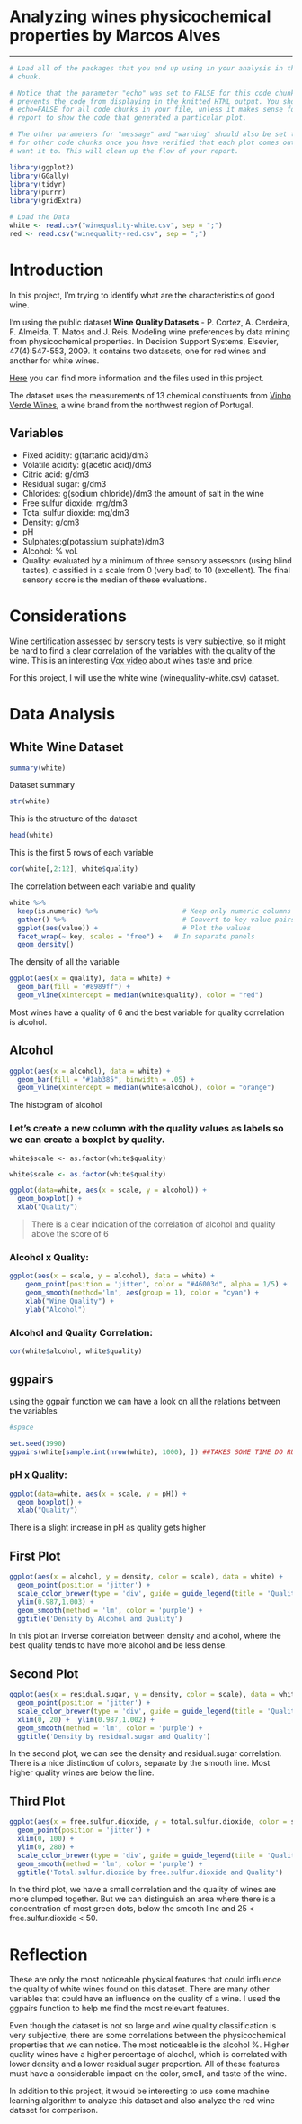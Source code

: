 # Analyzing wines physicochemical properties by Marcos Alves

***


```r
# Load all of the packages that you end up using in your analysis in this code
# chunk.

# Notice that the parameter "echo" was set to FALSE for this code chunk. This
# prevents the code from displaying in the knitted HTML output. You should set
# echo=FALSE for all code chunks in your file, unless it makes sense for your
# report to show the code that generated a particular plot.

# The other parameters for "message" and "warning" should also be set to FALSE
# for other code chunks once you have verified that each plot comes out as you
# want it to. This will clean up the flow of your report.

library(ggplot2)
library(GGally)
library(tidyr)
library(purrr)
library(gridExtra)

```

```r
# Load the Data
white <- read.csv("winequality-white.csv", sep = ";")
red <- read.csv("winequality-red.csv", sep = ";")
```
# Introduction

In this project, I'm trying to identify what are the characteristics of good wine.

I'm using the public dataset **Wine Quality Datasets** - P. Cortez, A. Cerdeira, F. Almeida, T. Matos and J. Reis. Modeling wine preferences by data mining from physicochemical properties. In Decision Support Systems, Elsevier, 47(4):547-553, 2009.
It contains two datasets, one for red wines and another for white wines.

  [Here](http://www3.dsi.uminho.pt/pcortez/wine/) you can find more information and the files used in this project.

The dataset uses the measurements of 13 chemical constituents from [Vinho Verde Wines](http://www.vinhoverde.pt/), a wine brand from the northwest region of Portugal.

## Variables
- Fixed acidity: g(tartaric acid)/dm3
- Volatile acidity: g(acetic acid)/dm3
- Citric acid: g/dm3
- Residual sugar: g/dm3
- Chlorides: g(sodium chloride)/dm3 the amount of salt in the wine
- Free sulfur dioxide: mg/dm3
- Total sulfur dioxide: mg/dm3
- Density: g/cm3
- pH
- Sulphates:g(potassium sulphate)/dm3
- Alcohol: % vol.
- Quality:  evaluated by a minimum of three sensory assessors (using blind tastes), classified in a scale from 0 (very bad) to 10 (excellent). The final sensory score is the median of these evaluations.

# Considerations

Wine certification assessed by sensory tests is very subjective, so it might be hard to find a clear correlation of the variables with the quality of the wine.
This is an interesting [Vox video](https://www.youtube.com/watch?v=mVKuCbjFfIY) about wines taste and price.

For this project, I will use the white wine (winequality-white.csv) dataset.

# Data Analysis
## White Wine Dataset


```r

summary(white)

```
Dataset summary

```r

str(white)

```
This is the structure of the dataset

```r

head(white)

```
This is the first 5 rows of each variable

```r

cor(white[,2:12], white$quality)

```
The correlation between each variable and quality 

```r

white %>%
  keep(is.numeric) %>%                     # Keep only numeric columns
  gather() %>%                             # Convert to key-value pairs
  ggplot(aes(value)) +                     # Plot the values
  facet_wrap(~ key, scales = "free") +   # In separate panels
  geom_density() 

```
The density of all the variable

```r

ggplot(aes(x = quality), data = white) +
  geom_bar(fill = "#8989ff") +
  geom_vline(xintercept = median(white$quality), color = "red")

```

Most wines have a quality of 6 and the best variable for quality correlation is alcohol.


## Alcohol

```r

ggplot(aes(x = alcohol), data = white) +
  geom_bar(fill = "#1ab385", binwidth = .05) +
  geom_vline(xintercept = median(white$alcohol), color = "orange")

```

The histogram of alcohol

### Let's create a new column with the quality values as labels so we can create a boxplot by quality.
```
white$scale <- as.factor(white$quality)
```
```r

white$scale <- as.factor(white$quality)

ggplot(data=white, aes(x = scale, y = alcohol)) +
  geom_boxplot() +
  xlab("Quality")

```

> There is a clear indication of the correlation of alcohol and quality above the score of 6 


### Alcohol x Quality:
```r

ggplot(aes(x = scale, y = alcohol), data = white) +
    geom_point(position = 'jitter', color = "#46003d", alpha = 1/5) +
    geom_smooth(method='lm', aes(group = 1), color = "cyan") +
    xlab("Wine Quality") +
    ylab("Alcohol")

```

### Alcohol and Quality Correlation:

```r
cor(white$alcohol, white$quality)

```

## ggpairs

using the ggpair function we can have a look on all the relations between the variables

```r
#space

set.seed(1990)
ggpairs(white[sample.int(nrow(white), 1000), ]) ##TAKES SOME TIME DO RUN

```

### pH x Quality:
```r

ggplot(data=white, aes(x = scale, y = pH)) +
  geom_boxplot() +
  xlab("Quality")

```
There is a slight increase in pH as quality gets higher

## First Plot

```r

ggplot(aes(x = alcohol, y = density, color = scale), data = white) + 
  geom_point(position = 'jitter') +
  scale_color_brewer(type = 'div', guide = guide_legend(title = 'Quality')) +
  ylim(0.987,1.003) +
  geom_smooth(method = 'lm', color = 'purple') +
  ggtitle('Density by Alcohol and Quality')

```

In this plot an inverse correlation between density and alcohol, where the best quality tends to have more alcohol and be less dense.


## Second Plot

```r

ggplot(aes(x = residual.sugar, y = density, color = scale), data = white) +
  geom_point(position = 'jitter') +
  scale_color_brewer(type = 'div', guide = guide_legend(title = 'Quality')) +
  xlim(0, 20) +  ylim(0.987,1.002) +
  geom_smooth(method = 'lm', color = 'purple') +
  ggtitle('Density by residual.sugar and Quality')

```

In the second plot, we can see the density and residual.sugar correlation. There is a nice distinction of colors, separate by the smooth line. Most higher quality wines are below the line.

## Third Plot

```r

ggplot(aes(x = free.sulfur.dioxide, y = total.sulfur.dioxide, color = scale), data = white) + 
  geom_point(position = 'jitter') +
  xlim(0, 100) +
  ylim(0, 280) +
  scale_color_brewer(type = 'div', guide = guide_legend(title = 'Quality')) +
  geom_smooth(method = 'lm', color = 'purple') +
  ggtitle('Total.sulfur.dioxide by free.sulfur.dioxide and Quality')

```

In the third plot, we have a small correlation and the quality of wines are more clumped together. But we can distinguish an area where there is a concentration of most green dots, below the smooth line and 25 < free.sulfur.dioxide < 50. 

# Reflection

These are only the most noticeable physical features that could influence the quality of white wines found on this dataset. There are many other variables that could have an influence on the quality of a wine. I used the ggpairs function to help me find the most relevant features.

Even though the dataset is not so large and wine quality classification is very subjective, there are some correlations between the physicochemical properties that we can notice. The most noticeable is the alcohol %. Higher quality wines have a higher percentage of alcohol, which is correlated with lower density and a lower residual sugar proportion. All of these features must have a considerable impact on the color, smell, and taste of the wine.

In addition to this project, it would be interesting to use some machine learning algorithm to analyze this dataset and also analyze the red wine dataset for comparison.

